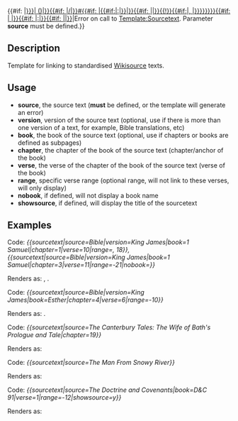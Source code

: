{{#if: {{{source|}}}|[[s:{{{source}}}{{#if: {{{version|}}}|&#32;({{{version}}})|}}{{#if: {{{book|}}}|&#47;{{{book}}}|}}&#35;{{#if: {{{chapter|}}}|{{{chapter}}}{{#if:{{{verse|}}}|&#58;|}}|}}{{#if: {{{verse|}}}|{{{verse}}}|}}{{!}}{{#if:{{{showsource|}}}|{{{source}}},&#32;|}}{{{nobook|{{{book|{{{source}}}}}}}}}{{#if: {{{chapter|}}}|&#32;{{{chapter}}}|}}{{#if: {{{verse|}}}|&#58;{{{verse}}}|}}{{#if: {{{range|}}}|{{{range}}}|}}]]|Error on call to [[Template:Sourcetext]]. Parameter '''source''' must be defined.}}<noinclude>

== Description ==

Template for linking to standardised [[Wikisource]] texts.

==Usage==

*'''source''', the source text ('''must''' be defined, or the template will generate an error)
*'''version''', version of the source text (optional, use if there is more than one version of a text, for example, Bible translations, etc)
*'''book''', the book of the source text (optional, use if chapters or books are defined as subpages)
*'''chapter''', the chapter of the book of the source text (chapter/anchor of the book)
*'''verse''', the verse of the chapter of the book of the source text (verse of the book)
*'''range''', specific verse range (optional range, will not link to these verses, will only display)
*'''nobook''', if defined, will not display a book name
*'''showsource''', if defined, will display the title of the sourcetext

==Examples==

Code: ''<nowiki>{{sourcetext|source=Bible|version=King James|book=1 Samuel|chapter=1|verse=10|range=, 18}}, {{sourcetext|source=Bible|version=King James|book=1 Samuel|chapter=3|verse=11|range=-21|nobook=}}</nowiki>''

Renders as: {{sourcetext|source=Bible|version=King James|book=1 Samuel|chapter=1|verse=10|range=, 18}}, {{sourcetext|source=Bible|version=King James|book=1 Samuel|chapter=3|verse=11|range=-21|nobook=}}.

Code: ''<nowiki>{{sourcetext|source=Bible|version=King James|book=Esther|chapter=4|verse=6|range=-10}}</nowiki>''

Renders as: {{sourcetext|source=Bible|version=King James|book=Esther|chapter=4|verse=6|range=-10}}.

Code: ''<nowiki>{{sourcetext|source=The Canterbury Tales: The Wife of Bath's Prologue and Tale|chapter=19}}</nowiki>''

Renders as: {{sourcetext|source=The Canterbury Tales: The Wife of Bath's Prologue and Tale|chapter=19}}

Code: ''<nowiki>{{sourcetext|source=The Man From Snowy River}}</nowiki>''

Renders as: {{sourcetext|source=The Man From Snowy River}}

Code: ''<nowiki>{{sourcetext|source=The Doctrine and Covenants|book=D&C 91|verse=1|range=-12|showsource=y}}</nowiki>''

Renders as: {{sourcetext|source=The Doctrine and Covenants|book=D&C 91|verse=1|range=-12|showsource=y}}

{{esoteric}}

[[Category:姊妹计划链接模板|{{PAGENAME}}]]

</noinclude>